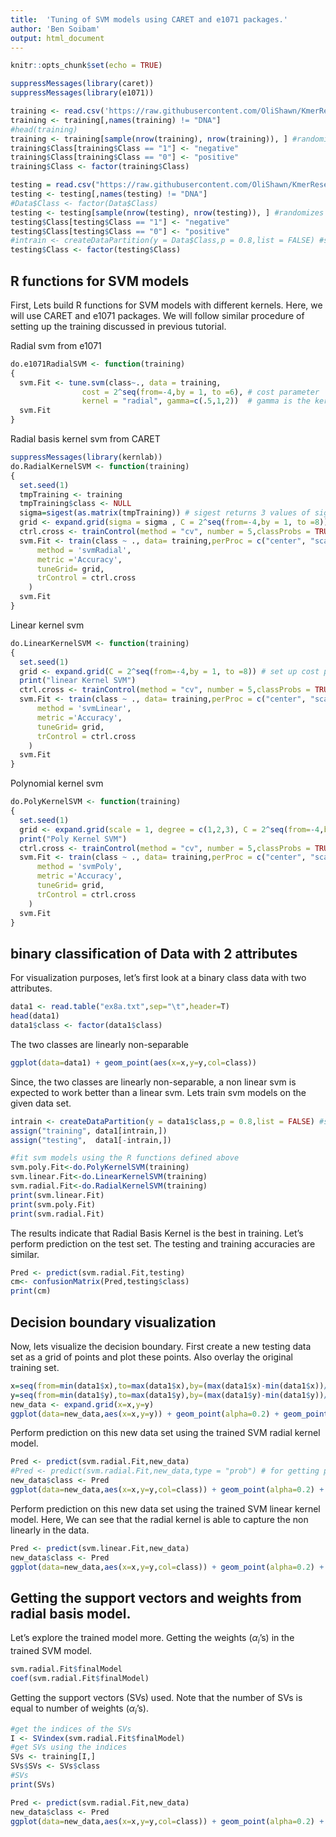 ```yaml
---
title:  'Tuning of SVM models using CARET and e1071 packages.'
author: 'Ben Soibam'
output: html_document
---
```



```r
knitr::opts_chunk$set(echo = TRUE)
```
```r
suppressMessages(library(caret))
suppressMessages(library(e1071))
```

```r
training <- read.csv('https://raw.githubusercontent.com/OliShawn/KmerResearch/master/4merTable/Train/4mertable.train.txt',header = TRUE)
training <- training[,names(training) != "DNA"]
#head(training)
training <- training[sample(nrow(training), nrow(training)), ] #randomizes the rows
training$Class[training$Class == "1"] <- "negative"
training$Class[training$Class == "0"] <- "positive"
training$Class <- factor(training$Class)
```

```r
testing = read.csv("https://raw.githubusercontent.com/OliShawn/KmerResearch/master/4merTable/Test/4mertable.test.txt")
testing <- testing[,names(testing) != "DNA"]
#Data$Class <- factor(Data$Class)
testing <- testing[sample(nrow(testing), nrow(testing)), ] #randomizes the rows
testing$Class[testing$Class == "1"] <- "negative"
testing$Class[testing$Class == "0"] <- "positive"
#intrain <- createDataPartition(y = Data$Class,p = 0.8,list = FALSE) #split data
testing$Class <- factor(testing$Class)
```

## R functions for SVM models

First, Lets build R functions for SVM models with different kernels. Here, we will use CARET and e1071 packages. We will follow similar procedure of setting up the training discussed in previous tutorial.

Radial svm from e1071
```r
do.e1071RadialSVM <- function(training)
{
  svm.Fit <- tune.svm(class~., data = training, 
                cost = 2^seq(from=-4,by = 1, to =6), # cost parameter
                kernel = "radial", gamma=c(.5,1,2))  # gamma is the kernel parameter 'sigma' in CARET
  svm.Fit
}
```


Radial basis kernel svm from CARET
```r
suppressMessages(library(kernlab))
do.RadialKernelSVM <- function(training)
{
  set.seed(1)
  tmpTraining <- training
  tmpTraining$class <- NULL
  sigma=sigest(as.matrix(tmpTraining)) # sigest returns 3 values of sigma 
  grid <- expand.grid(sigma = sigma , C = 2^seq(from=-4,by = 1, to =8)) # set up sigma and cost parameters
  ctrl.cross <- trainControl(method = "cv", number = 5,classProbs = TRUE,savePredictions=TRUE)
  svm.Fit <- train(class ~ ., data= training,perProc = c("center", "scale"),
      method = 'svmRadial', 
      metric ='Accuracy',
      tuneGrid= grid,
      trControl = ctrl.cross
    )
  svm.Fit
}
```
Linear kernel svm
```r
do.LinearKernelSVM <- function(training)
{
  set.seed(1)
  grid <- expand.grid(C = 2^seq(from=-4,by = 1, to =8)) # set up cost parameter. For linear svm it doesn't have kernel parameter.
  print("linear Kernel SVM")
  ctrl.cross <- trainControl(method = "cv", number = 5,classProbs = TRUE,savePredictions=TRUE)
  svm.Fit <- train(class ~ ., data= training,perProc = c("center", "scale"),
      method = 'svmLinear', 
      metric ='Accuracy',
      tuneGrid= grid,
      trControl = ctrl.cross
    )
  svm.Fit
}
```
Polynomial kernel svm
```r

do.PolyKernelSVM <- function(training)
{
  set.seed(1)
  grid <- expand.grid(scale = 1, degree = c(1,2,3), C = 2^seq(from=-4,by = 1, to =8)) # set up sigma and cost parameters
  print("Poly Kernel SVM") 
  ctrl.cross <- trainControl(method = "cv", number = 5,classProbs = TRUE,savePredictions=TRUE)
  svm.Fit <- train(class ~ ., data= training,perProc = c("center", "scale"),
      method = 'svmPoly', 
      metric ='Accuracy',
      tuneGrid= grid, 
      trControl = ctrl.cross
    )
  svm.Fit
}
```
## binary classification of Data with 2 attributes

For visualization purposes, let's first look at a binary class data with two attributes.
```r
data1 <- read.table("ex8a.txt",sep="\t",header=T)
head(data1)
data1$class <- factor(data1$class)
```
The two classes are linearly non-separable
```r
ggplot(data=data1) + geom_point(aes(x=x,y=y,col=class))
```
Since, the two classes are linearly non-separable, a non linear svm is expected to work better than a linear svm. Lets train svm models on the given data set.
```r
intrain <- createDataPartition(y = data1$class,p = 0.8,list = FALSE) #split data
assign("training", data1[intrain,])
assign("testing",  data1[-intrain,])

#fit svm models using the R functions defined above
svm.poly.Fit<-do.PolyKernelSVM(training)
svm.linear.Fit<-do.LinearKernelSVM(training)
svm.radial.Fit<-do.RadialKernelSVM(training)
print(svm.linear.Fit)
print(svm.poly.Fit)
print(svm.radial.Fit)
```
The results indicate that Radial Basis Kernel is the best in training. Let's perform prediction on the test set. The testing and training accuracies are similar.
```r
Pred <- predict(svm.radial.Fit,testing)
cm<- confusionMatrix(Pred,testing$class)
print(cm)
```



## Decision boundary visualization

Now, lets visualize the decision boundary. First create a new testing data set as a grid of points and plot these points. Also overlay the original training set.
```r
x=seq(from=min(data1$x),to=max(data1$x),by=(max(data1$x)-min(data1$x))/100)
y=seq(from=min(data1$y),to=max(data1$y),by=(max(data1$y)-min(data1$y))/100)
new_data <- expand.grid(x=x,y=y)
ggplot(data=new_data,aes(x=x,y=y)) + geom_point(alpha=0.2) + geom_point(data=training,aes(x=x,y=y,col=class))
```

Perform prediction on this new data set using the trained SVM radial kernel model. 
```r
Pred <- predict(svm.radial.Fit,new_data)
#Pred <- predict(svm.radial.Fit,new_data,type = "prob") # for getting probabilities
new_data$class <- Pred
ggplot(data=new_data,aes(x=x,y=y,col=class)) + geom_point(alpha=0.2) + geom_point(data=training,aes(x=x,y=y,col=class))
```
Perform prediction on this new data set using the trained SVM linear kernel model. Here, We can see that the radial kernel is able to capture the non linearly in the data.
```r
Pred <- predict(svm.linear.Fit,new_data)
new_data$class <- Pred
ggplot(data=new_data,aes(x=x,y=y,col=class)) + geom_point(alpha=0.2) + geom_point(data=training,aes(x=x,y=y,col=class))
```

## Getting the support vectors and weights from radial basis model.

Let's explore the trained model more. Getting the weights ($\alpha_{i}$'s) in the trained SVM model. 
```r
svm.radial.Fit$finalModel
coef(svm.radial.Fit$finalModel)
```
Getting the support vectors (SVs) used. Note that the number of SVs is equal to number of weights ($\alpha_{i}$'s).
```r
#get the indices of the SVs
I <- SVindex(svm.radial.Fit$finalModel)
#get SVs using the indices
SVs <- training[I,]
SVs$SVs <- SVs$class
#SVs
print(SVs)

Pred <- predict(svm.radial.Fit,new_data)
new_data$class <- Pred
ggplot(data=new_data,aes(x=x,y=y,col=class)) + geom_point(alpha=0.2) + geom_point(data=training,aes(x=x,y=y,col=class)) + geom_point(data=SVs,aes(x=x,y=y,col=SVs),shape=0,size=8) + ggtitle("SVs indicated by squares")
```



